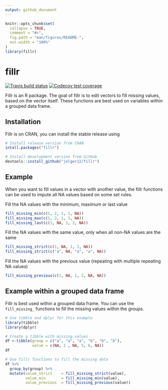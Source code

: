 ```yaml
---
output: github_document
---
```


<!-- README.md is generated from README.Rmd. Please edit that file -->

```r
knitr::opts_chunk$set(
  collapse = TRUE,
  comment = "#>",
  fig.path = "man/figures/README-",
  out.width = "100%"
)
library(fillr)
```
# fillr
<!-- badges: start -->
  [![Travis build status](https://travis-ci.org/jelger12/fillr.svg?branch=master)](https://travis-ci.org/jelger12/fillr)
  [![Codecov test coverage](https://codecov.io/gh/jelger12/fillr/branch/master/graph/badge.svg)](https://codecov.io/gh/jelger12/fillr?branch=master)
  
<!-- badges: end -->
Fillr is an R package. The goal of fillr is to edit vectors to fill missing values, based on the vector itself. These functions are best used on variables within a grouped data frame.

## Installation

Fillr is on CRAN, you can install the stable release using
```r
# Install release version from CRAN
intall.packages("fillr")

# Install development version from GitHub
devtools::install_github("jelger12/fillr")
```

## Example

When you want to fill values in a vector with another value, the fillr functions can be used to impute all NA values based on some set rules.

Fill the NA values with the minimum, maximum or last value
```r
fill_missing_min(c(1, 2, 1, 1, NA))
fill_missing_max(c(1, 2, 1, 1, NA))
fill_missing_last(c(1, NA, 1, 2, NA))
```
Fill the NA values with the same value, only when all non-NA values are the same
```r
fill_missing_strict(c(1, NA, 1, 1, NA))
fill_missing_strict(c("a", NA, "a", "a", NA))
```
Fill the NA values with the previous value (repeating with multiple repeating NA values)
```r
fill_missing_previous(c(1, NA, 1, 2, NA, NA))
```

## Example within a grouped data frame
Fillr is best used within a grouped data frame. You can use the `fill_missing_` functions to fill the missing values within the groups.

```r
# Use tibble and dplyr for this example
library(tibble)
library(dplyr)
```


```r
# Create a tibble with missing values
df <-tibble(group = c("a", "a", "a", "b", "b", "b"),
            value = c(NA, 1 , NA, 5, 6, NA)) 
df

# Use fillr functions to fill the missing data 
df %>% 
  group_by(group) %>% 
  mutate(value_strict    = fill_missing_strict(value),
         value_min       = fill_missing_min(value),
         value_previous  = fill_missing_previous(value))

```

